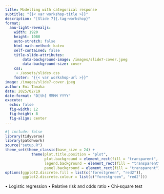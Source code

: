 ```yaml
---
title: Modelling with categorical response
subtitle: "{{< var workshop-title >}}"
description: "[Slide 7]{.tag-workshop}"
format:
  anu-light-revealjs:
    width: 1920
    height: 1080
    auto-stretch: false
    html-math-method: katex
    self-contained: false
    title-slide-attributes:
        data-background-image: /images/slide7-cover.jpeg
        data-background-size: cover
    css: 
     - /assets/slides.css
    footer: "{{< var workshop-url >}}"
image: /images/slide7-cover.jpeg
author: Emi Tanaka
date: 2025/02/19
date-format: "D[th] MMMM YYYY"
execute: 
  echo: false
  fig-width: 12
  fig-height: 8
  fig-align: center
---
```



```r
#| include: false
library(tidyverse)
library(patchwork)
source("setup.R")
theme_set(theme_classic(base_size = 24) + 
            theme(plot.title.position = "plot",
                  plot.background = element_rect(fill = "transparent", color = "transparent"),
                  legend.background = element_rect(fill = "transparent"),
                  panel.background = element_rect(fill = "transparent")))
options(ggplot2.discrete.fill = list(c("forestgreen", "red2")),
        ggplot2.discrete.colour = list(c("forestgreen", "red2")))
```


•	Logistic regression
•	Relative risk and odds ratio
•	Chi-square test



